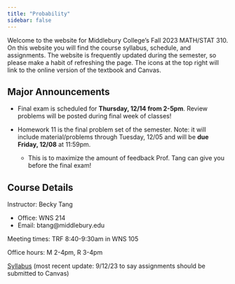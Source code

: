 ```yaml
---
title: "Probability"
sidebar: false
---
```


Welcome to the website for Middlebury College's Fall 2023 MATH/STAT 310. On this website you will find the course syllabus, schedule, and assignments. The website is frequently updated during the semester, so please make a habit of refreshing the page. The icons at the top right will link to the online version of the textbook and Canvas.

## Major Announcements

-   Final exam is scheduled for **Thursday, 12/14 from 2-5pm**. Review problems will be posted during final week of classes!

-   Homework 11 is the final problem set of the semester. Note: it will include material/problems through Tuesday, 12/05 and will be **due Friday, 12/08** at 11:59pm.

    -   This is to maximize the amount of feedback Prof. Tang can give you before the final exam!

## Course Details

Instructor: Becky Tang

-   Office: WNS 214
-   Email: btang\@middlebury.edu

Meeting times: TRF 8:40-9:30am in WNS 105

Office hours: M 2-4pm, R 3-4pm

[Syllabus](Stat310_Syllabus.pdf) (most recent update: 9/12/23 to say assignments should be submitted to Canvas)

## 
